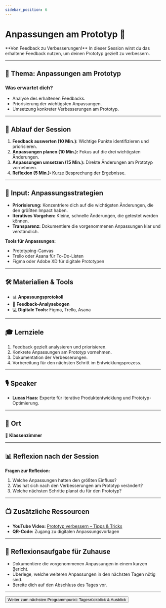 ```yaml
---
sidebar_position: 6
---
```


# Anpassungen am Prototyp 🔄

<Admonition type="info" icon="🛠️">
  **Von Feedback zu Verbesserungen!**  
  In dieser Session wirst du das erhaltene Feedback nutzen, um deinen Prototyp gezielt zu verbessern.
</Admonition>

---

## 🎯 **Thema:** Anpassungen am Prototyp

### **Was erwartet dich?**
- Analyse des erhaltenen Feedbacks.  
- Priorisierung der wichtigsten Anpassungen.  
- Umsetzung konkreter Verbesserungen am Prototyp.  

---

## 📝 **Ablauf der Session**

1. **Feedback auswerten (10 Min.):** Wichtige Punkte identifizieren und priorisieren.  
2. **Anpassungen planen (10 Min.):** Fokus auf die drei wichtigsten Änderungen.  
3. **Anpassungen umsetzen (15 Min.):** Direkte Änderungen am Prototyp vornehmen.  
4. **Reflexion (5 Min.):** Kurze Besprechung der Ergebnisse.  

---

## 🧠 **Input: Anpassungsstrategien**

- **Priorisierung:** Konzentriere dich auf die wichtigsten Änderungen, die den größten Impact haben.  
- **Iteratives Vorgehen:** Kleine, schnelle Änderungen, die getestet werden können.  
- **Transparenz:** Dokumentiere die vorgenommenen Anpassungen klar und verständlich.  

**Tools für Anpassungen:**  
- Prototyping-Canvas  
- Trello oder Asana für To-Do-Listen  
- Figma oder Adobe XD für digitale Prototypen  

---

## 🛠️ **Materialien & Tools**

- 📊 **Anpassungsprotokoll**  
- 📝 **Feedback-Analysebogen**  
- 💻 **Digitale Tools:** Figma, Trello, Asana  

---

## 🎓 **Lernziele**

1. Feedback gezielt analysieren und priorisieren.  
2. Konkrete Anpassungen am Prototyp vornehmen.  
3. Dokumentation der Verbesserungen.  
4. Vorbereitung für den nächsten Schritt im Entwicklungsprozess.  

---

## 🎙️ **Speaker**

- **Lucas Haas:** Experte für iterative Produktentwicklung und Prototyp-Optimierung.  

---

## 📍 **Ort**

📍 **Klassenzimmer**  

---

## 📊 **Reflexion nach der Session**

**Fragen zur Reflexion:**  
1. Welche Anpassungen hatten den größten Einfluss?  
2. Was hat sich nach den Verbesserungen am Prototyp verändert?  
3. Welche nächsten Schritte planst du für den Prototyp?  

---

## 📺 **Zusätzliche Ressourcen**

- **YouTube Video:** [Prototyp verbessern – Tipps & Tricks](https://www.youtube.com/watch?v=example)  
- **QR-Code:** Zugang zu digitalen Anpassungsvorlagen  

---

## 🚀 **Reflexionsaufgabe für Zuhause**

- Dokumentiere die vorgenommenen Anpassungen in einem kurzen Bericht.  
- Überlege, welche weiteren Anpassungen in den nächsten Tagen nötig sind.  
- Bereite dich auf den Abschluss des Tages vor.

---

<Button destination="/roadmap/docs/startup-basics/yfn-school/day2/summary">
  Weiter zum nächsten Programmpunkt: Tagesrückblick & Ausblick
</Button>